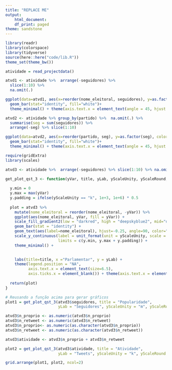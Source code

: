 ---
title: "REPLACE ME"
output:
    html_document:
    df_print: paged
theme: sandstone
---

```{r echo=FALSE, message=FALSE, warning=FALSE}
library(readr)
library(colorspace)
library(tidyverse)
source(here::here("code/lib.R"))
theme_set(theme_bw())
```

```{r read}
atividade = read_projectdata()
```

```{r}

atvd1 <- atividade %>%  arrange(-seguidores) %>%
  slice(1:10) %>%
  na.omit(.)

ggplot(data=atvd1, aes(x=reorder(nome_eleitoral, seguidores), y=as.factor(seguidores), color = partido)) +
  geom_bar(stat="identity", fill="white")+
  theme_minimal() + theme(axis.text.x = element_text(angle = 45, hjust = 1)) + labs(title = "Os 10 parlamentares mais seguidos no Twitter" , x = "Parlamentares", y = "Seguidores")
```

```{r}
atvd2 <- atividade %>% group_by(partido) %>%  na.omit(.) %>% 
  summarise(seg = sum(seguidores)) %>% 
  arrange(-seg) %>% slice(1:10)

ggplot(data=atvd2, aes(x=reorder(partido, seg), y=as.factor(seg), color = partido)) +
  geom_bar(stat="identity", fill="white")+
  theme_minimal() + theme(axis.text.x = element_text(angle = 45, hjust = 1)) + labs(title = "Os 10 partidos mais seguidos no Twitter" , x = "Partidos", y = "Seguidores")

```

```{r}
require(gridExtra)
library(scales)

atvd3 <- atividade %>%  arrange(-seguidores) %>% slice(1:10) %>% na.omit(.)

get_plot_qst_3 <- function(yVar, title, yLab, yScaleUnity, yScaleRound, mpoint) {
  
  y.min = 0
  y.max = max(yVar)
  y.padding = ifelse(yScaleUnity == "k", 1e+3, 1e+6) * 0.5
  
  plot = atvd3 %>% 
    mutate(nome_eleitoral = reorder(nome_eleitoral, -yVar)) %>%    
    ggplot(aes(nome_eleitoral, yVar, fill = yVar)) +
    scale_fill_gradient2(low = "darkred", high = "deepskyblue2", mid="darkorchid1", midpoint = mpoint,space = "Lab") +
    geom_bar(stat = "identity") +
    geom_text(aes(label=nome_eleitoral), hjust=-0.25, angle=90, color="black", size=2.5) +
    scale_y_continuous(label = unit_format(unit = yScaleUnity, scale = yScaleRound),
                       limits = c(y.min, y.max + y.padding)) + 
    theme_minimal() +  

    
    labs(title=title, x ="Parlamentar", y = yLab) +
    theme(legend.position = "NA",
          axis.text.x = element_text(size=6.5),
          axis.ticks.x = element_blank()) + theme(axis.text.x = element_text(angle = 45, hjust = 1))
  
  return(plot)
}

# Reusando a função acima para gerar gráficos
plot1 = get_plot_qst_3(atvd3$seguidores, title = "Popularidade", 
                       yLab = "Seguidores", yScaleUnity = "m", yScaleRound = 1e-6, 800000)

atvd3$n_proprio <- as.numeric(atvd3$n_proprio)
atvd3$n_retweet <- as.numeric(atvd3$n_retweet)
atvd3$n_proprio<- as.numeric(as.character(atvd3$n_proprio))
atvd3$n_retweet <- as.numeric(as.character(atvd3$n_retweet))

atvd3$atividade <- atvd3$n_proprio + atvd3$n_retweet 

plot2 = get_plot_qst_3(atvd3$atividade, title = "Atividade", 
                       yLab = "Tweets", yScaleUnity = "k", yScaleRound = 1e-6, 250)

grid.arrange(plot1, plot2, ncol=2)
```

